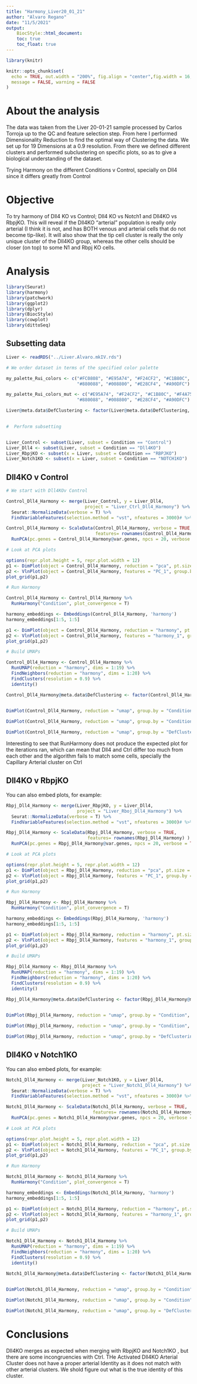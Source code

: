 ```yaml
---
title: "Harmony_Liver20_01_21"
author: "Alvaro Regano"
date: "11/5/2021"
output:
    BiocStyle::html_document:
    toc: true
    toc_float: true
---
```


```r
library(knitr)

knitr::opts_chunk$set(
  echo = TRUE, out.width = "200%", fig.align = "center",fig.width = 16,fig.height = 7,
  message = FALSE, warning = FALSE
)
```

# About the analysis

The data was taken from the Liver 20-01-21 sample processed by Carlos Torroja up to the QC and feature selection step. From here I performed Dimensionality Reduction to find the optimal way of Clustering the data. We set up for 19 Dimensions at a 0.9 resolution. From there we defined different clusters and performed subclustering on specific plots, so as to give a biological understanding of the dataset.

Trying Harmony on the different Conditions v Control, specially on Dll4 since it differs greatly from Control

# Objective

To try harmony of Dll4 KO vs Control; Dll4 KO vs Notch1 and Dll4KO vs RbpjKO. 
This will reveal if the Dll4KO “arterial” population is really only arterial (I think it is not, and has BOTH venous and arterial cells that do not become tip-like).
It will also show that the tip cell cluster is really the only unique cluster of the Dll4KO group, whereas the other cells should be closer (on top) to some N1 and Rbpj KO cells.

# Analysis

```r
library(Seurat)
library(harmony)
library(patchwork)
library(ggplot2)
library(dplyr)
library(BiocStyle)
library(cowplot)
library(dittoSeq)
```


## Subsetting data


```r

Liver <- readRDS("../Liver.Alvaro.mkIV.rds")

# We order dataset in terms of the specified color palette

my_palette_Rui_colors <- c("#FC0808", "#E95A74", "#F24CF2", "#C1B80C", "#F4A753","#A80519", "#45FF8E", "#2EFFFC", "#50B6EF", "#00A79D", "#0E47D8", 
                           "#880088", "#008800", "#E28CF4", "#A90DFC")

my_palette_Rui_colors_mut <- c("#E95A74", "#F24CF2", "#C1B80C", "#F4A753","#A80519", "#45FF8E", "#50B6EF", "#00A79D", "#0E47D8", 
                           "#880088", "#008800", "#E28CF4", "#A90DFC")

Liver@meta.data$DefClustering <- factor(Liver@meta.data$DefClustering, levels=c("Arteries", "Arteries Mutant", "Capillary Arterial", "Activated Dll4KO Arterial ECs", "Quiescent Capillary", "Activated Dll4KO Venous/Tip Cells", "Activated Capillary Venous", 
                                                                                                              "Int Veins", "Capillary Venous", "Veins", "Big Veins", "Malat1Neg Weak ECs", "Notch1KO specific", "G2M phase", "S phase"))

#  Perform subsetting


Liver_Control <- subset(Liver, subset = Condition == "Control")
Liver_Dll4 <- subset(Liver, subset = Condition == "Dll4KO")
Liver_RbpjKO <- subset(x = Liver, subset = Condition == "RBPJKO")
Liver_Notch1KO <- subset(x = Liver, subset = Condition == "NOTCH1KO")

```


## Dll4KO v Control


```r

# We start with Dll4KOv Control

Control_Dll4_Harmony <- merge(Liver_Control, y = Liver_Dll4,
                              project = "Liver_Ctrl_Dll4_Harmony") %>%
  Seurat::NormalizeData(verbose = T) %>%
  FindVariableFeatures(selection.method = "vst", nfeatures = 3000)# %>% 

Control_Dll4_Harmony <- ScaleData(Control_Dll4_Harmony, verbose = TRUE,
                                  features= rownames(Control_Dll4_Harmony) ) %>% 
  RunPCA(pc.genes = Control_Dll4_Harmony@var.genes, npcs = 20, verbose = TRUE)

# Look at PCA plots

options(repr.plot.height = 5, repr.plot.width = 12)
p1 <- DimPlot(object = Control_Dll4_Harmony, reduction = "pca", pt.size = .1, group.by = "Condition")
p2 <- VlnPlot(object = Control_Dll4_Harmony, features = "PC_1", group.by = "Condition", pt.size = .1)
plot_grid(p1,p2)

# Run Harmony

Control_Dll4_Harmony <- Control_Dll4_Harmony %>% 
  RunHarmony("Condition", plot_convergence = T)

harmony_embeddings <- Embeddings(Control_Dll4_Harmony, 'harmony')
harmony_embeddings[1:5, 1:5]

p1 <- DimPlot(object = Control_Dll4_Harmony, reduction = "harmony", pt.size = .1, group.by = "Condition")
p2 <- VlnPlot(object = Control_Dll4_Harmony, features = "harmony_1", group.by = "Condition", pt.size = .1)
plot_grid(p1,p2)

# Build UMAPs

Control_Dll4_Harmony <- Control_Dll4_Harmony %>% 
  RunUMAP(reduction = "harmony", dims = 1:19) %>% 
  FindNeighbors(reduction = "harmony", dims = 1:20) %>% 
  FindClusters(resolution = 0.9) %>% 
  identity()

Control_Dll4_Harmony@meta.data$DefClustering <- factor(Control_Dll4_Harmony@meta.data$DefClustering, levels=c("Arteries", "Arteries Mutant", "Capillary Arterial", "Activated Dll4KO Arterial ECs", "Quiescent Capillary", "Activated Dll4KO Venous/Tip Cells", "Activated Capillary Venous", 
                                                                                                              "Int Veins", "Capillary Venous", "Veins", "Big Veins", "Malat1Neg Weak ECs", "Notch1KO specific", "G2M phase", "S phase"))

DimPlot(Control_Dll4_Harmony, reduction = "umap", group.by = "Condition", pt.size = .1)

DimPlot(Control_Dll4_Harmony, reduction = "umap", group.by = "Condition", pt.size = .1, split.by = 'Condition')

DimPlot(Control_Dll4_Harmony, reduction = "umap", group.by = "DefClustering", split.by = 'Condition', cols = my_palette_Rui_colors)

```

Interesting to see that RunHarmony does not produce the expected plot for the iterations ran, which can mean that Dll4 and Ctrl differ too much from each other and the algorithm fails to match some cells, specially the Capillary Arterial cluster on Ctrl

## Dll4KO v RbpjKO

You can also embed plots, for example:

```r

Rbpj_Dll4_Harmony <- merge(Liver_RbpjKO, y = Liver_Dll4,
                           project = "Liver_Rboj_Dll4_Harmony") %>%
  Seurat::NormalizeData(verbose = T) %>%
  FindVariableFeatures(selection.method = "vst", nfeatures = 3000)# %>% 

Rbpj_Dll4_Harmony <- ScaleData(Rbpj_Dll4_Harmony, verbose = TRUE,
                               features= rownames(Rbpj_Dll4_Harmony) ) %>% 
  RunPCA(pc.genes = Rbpj_Dll4_Harmony@var.genes, npcs = 20, verbose = TRUE)

# Look at PCA plots

options(repr.plot.height = 5, repr.plot.width = 12)
p1 <- DimPlot(object = Rbpj_Dll4_Harmony, reduction = "pca", pt.size = .1, group.by = "Condition")
p2 <- VlnPlot(object = Rbpj_Dll4_Harmony, features = "PC_1", group.by = "Condition", pt.size = .1)
plot_grid(p1,p2)

# Run Harmony

Rbpj_Dll4_Harmony <- Rbpj_Dll4_Harmony %>% 
  RunHarmony("Condition", plot_convergence = T)

harmony_embeddings <- Embeddings(Rbpj_Dll4_Harmony, 'harmony')
harmony_embeddings[1:5, 1:5]

p1 <- DimPlot(object = Rbpj_Dll4_Harmony, reduction = "harmony", pt.size = .1, group.by = "Condition")
p2 <- VlnPlot(object = Rbpj_Dll4_Harmony, features = "harmony_1", group.by = "Condition", pt.size = .1)
plot_grid(p1,p2)

# Build UMAPs

Rbpj_Dll4_Harmony <- Rbpj_Dll4_Harmony %>% 
  RunUMAP(reduction = "harmony", dims = 1:19) %>% 
  FindNeighbors(reduction = "harmony", dims = 1:20) %>% 
  FindClusters(resolution = 0.9) %>% 
  identity()

Rbpj_Dll4_Harmony@meta.data$DefClustering <- factor(Rbpj_Dll4_Harmony@meta.data$DefClustering, levels=c("Arteries", "Arteries Mutant", "Capillary Arterial", "Activated Dll4KO Arterial ECs", "Quiescent Capillary", "Activated Dll4KO Venous/Tip Cells", "Activated Capillary Venous", 
                                                                                                              "Int Veins", "Capillary Venous", "Veins", "Big Veins", "Malat1Neg Weak ECs", "Notch1KO specific", "G2M phase", "S phase"))

DimPlot(Rbpj_Dll4_Harmony, reduction = "umap", group.by = "Condition", pt.size = .1)

DimPlot(Rbpj_Dll4_Harmony, reduction = "umap", group.by = "Condition", pt.size = .1, split.by = 'Condition')

DimPlot(Rbpj_Dll4_Harmony, reduction = "umap", group.by = "DefClustering", split.by = 'Condition', cols = my_palette_Rui_colors_mut)

```


## Dll4KO v Notch1KO

You can also embed plots, for example:

```r

Notch1_Dll4_Harmony <- merge(Liver_Notch1KO, y = Liver_Dll4,
                             project = "Liver_Notch1_Dll4_Harmony") %>%
  Seurat::NormalizeData(verbose = T) %>%
  FindVariableFeatures(selection.method = "vst", nfeatures = 3000)# %>% 

Notch1_Dll4_Harmony <- ScaleData(Notch1_Dll4_Harmony, verbose = TRUE,
                                 features= rownames(Notch1_Dll4_Harmony) ) %>% 
  RunPCA(pc.genes = Notch1_Dll4_Harmony@var.genes, npcs = 20, verbose = TRUE)

# Look at PCA plots

options(repr.plot.height = 5, repr.plot.width = 12)
p1 <- DimPlot(object = Notch1_Dll4_Harmony, reduction = "pca", pt.size = .1, group.by = "Condition")
p2 <- VlnPlot(object = Notch1_Dll4_Harmony, features = "PC_1", group.by = "Condition", pt.size = .1)
plot_grid(p1,p2)

# Run Harmony

Notch1_Dll4_Harmony <- Notch1_Dll4_Harmony %>% 
  RunHarmony("Condition", plot_convergence = T)

harmony_embeddings <- Embeddings(Notch1_Dll4_Harmony, 'harmony')
harmony_embeddings[1:5, 1:5]

p1 <- DimPlot(object = Notch1_Dll4_Harmony, reduction = "harmony", pt.size = .1, group.by = "Condition")
p2 <- VlnPlot(object = Notch1_Dll4_Harmony, features = "harmony_1", group.by = "Condition", pt.size = .1)
plot_grid(p1,p2)

# Build UMAPs

Notch1_Dll4_Harmony <- Notch1_Dll4_Harmony %>% 
  RunUMAP(reduction = "harmony", dims = 1:19) %>% 
  FindNeighbors(reduction = "harmony", dims = 1:20) %>% 
  FindClusters(resolution = 0.9) %>% 
  identity()

Notch1_Dll4_Harmony@meta.data$DefClustering <- factor(Notch1_Dll4_Harmony@meta.data$DefClustering, levels=c("Arteries", "Arteries Mutant", "Capillary Arterial", "Activated Dll4KO Arterial ECs", "Quiescent Capillary", "Activated Dll4KO Venous/Tip Cells", "Activated Capillary Venous", 
                                                                                                              "Int Veins", "Capillary Venous", "Veins", "Big Veins", "Malat1Neg Weak ECs", "Notch1KO specific", "G2M phase", "S phase"))

DimPlot(Notch1_Dll4_Harmony, reduction = "umap", group.by = "Condition", pt.size = .1)

DimPlot(Notch1_Dll4_Harmony, reduction = "umap", group.by = "Condition", pt.size = .1, split.by = 'Condition')

DimPlot(Notch1_Dll4_Harmony, reduction = "umap", group.by = "DefClustering", split.by = 'Condition', cols = my_palette_Rui_colors_mut)

```

# Conclusions

Dll4KO merges as expected when merging with RbpjKO and Notch1KO , but there are some incongruencies with Ctrl. THe Activated Dll4KO Arterial Cluster does not have a proper arterial Identity as it does not match with other arterial clusters. We shold figure out what is the true identity of this cluster.
